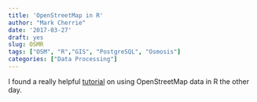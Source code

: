 ---
title: 'OpenStreetMap in R'
author: "Mark Cherrie"
date: '2017-03-27'
draft: yes
slug: OSMR
tags: ["OSM", "R","GIS", "PostgreSQL", "Osmosis"]
categories: ["Data Processing"]
---

I found a really helpful [tutorial](https://www.r-spatial.org/2017/07/14/large_scale_osm_in_r) on using OpenStreetMap data in R the other day.  
  

  
  
  